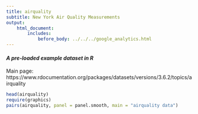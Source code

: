 ```yaml
---
title: airquality
subtitle: New York Air Quality Measurements
output:
    html_document:
        includes:
            before_body: ../../../google_analytics.html
---
```


#### *A pre-loaded example dataset in R*
Main page: https://www.rdocumentation.org/packages/datasets/versions/3.6.2/topics/airquality

```r
head(airquality)
require(graphics)
pairs(airquality, panel = panel.smooth, main = "airquality data")
```
